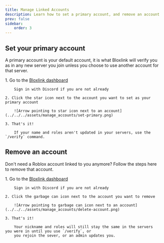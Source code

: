 ```yaml
---
title: Manage Linked Accounts
description: Learn how to set a primary account, and remove an account.
prev: false
sidebar:
    order: 3
---
```



## Set your primary account 

A primary account is your default account, it is what Bloxlink will verify you as in any new server you join
unless you choose to use another account for that server.

<YouTube id="https://youtu.be/nQ6eUVMu9BU" title="Set your primary account" params="start=72&end=90"/>

<Steps>
    1. Go to the <a href="https://blox.link/user/dashboard" target="_blank">Bloxlink dashboard</a>

        Sign in with Discord if you are not already
    
    2. Click the star icon next to the account you want to set as your primary account

        ![Arrow pointing to star icon next to an account](../../../assets/manage_accounts/set-primary.png)
    
    3. That's it!

        If your name and roles aren't updated in your servers, use the `/verify` command.
</Steps>

## Remove an account 

Don't need a Roblox account linked to you anymore? Follow the steps here to remove that account.

<YouTube id="https://youtu.be/nQ6eUVMu9BU" title="Remove an account" params="start=90"/>

<Steps>
    1. Go to the <a href="https://blox.link/user/dashboard" target="_blank">Bloxlink dashboard</a>

        Sign in with Discord if you are not already
    
    2. Click the garbage can icon next to the account you want to remove

        ![Arrow pointing to garbage can icon next to an account](../../../assets/manage_accounts/delete-account.png)
    
    3. That's it!

        Your nickname and roles will still stay the same in the servers you were in until you use `/verify`, or 
        you rejoin the sever, or an admin updates you.
</Steps>
